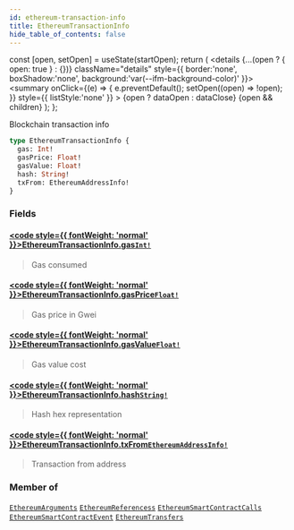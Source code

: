 ```yaml
---
id: ethereum-transaction-info
title: EthereumTransactionInfo
hide_table_of_contents: false
---
```







  const [open, setOpen] = useState(startOpen);
  return (
    <details {...(open ? { open: true } : {})} className="details" style={{ border:'none', boxShadow:'none', background:'var(--ifm-background-color)' }}>
      <summary
        onClick={(e) => {
          e.preventDefault();
          setOpen((open) => !open);
        }}
        style={{ listStyle:'none' }}
      >
      {open ? dataOpen : dataClose}
      </summary>
      {open && children}
    </details>
  );
};








Blockchain transaction info


```graphql
type EthereumTransactionInfo {
  gas: Int!
  gasPrice: Float!
  gasValue: Float!
  hash: String!
  txFrom: EthereumAddressInfo!
}
```




### Fields

#### [<code style={{ fontWeight: 'normal' }}>EthereumTransactionInfo.<b>gas</b></code>](#)<Bullet />[`Int!`](/docs/v1/graphql-reference/scalars/int) <Badge class="badge badge--secondary" text="non-null"/> <Badge class="badge badge--secondary" text="scalar"/> 
> 
> 
> Gas consumed
> 

#### [<code style={{ fontWeight: 'normal' }}>EthereumTransactionInfo.<b>gasPrice</b></code>](#)<Bullet />[`Float!`](/docs/v1/graphql-reference/scalars/float) <Badge class="badge badge--secondary" text="non-null"/> <Badge class="badge badge--secondary" text="scalar"/> 
> 
> 
> Gas price in Gwei
> 

#### [<code style={{ fontWeight: 'normal' }}>EthereumTransactionInfo.<b>gasValue</b></code>](#)<Bullet />[`Float!`](/docs/v1/graphql-reference/scalars/float) <Badge class="badge badge--secondary" text="non-null"/> <Badge class="badge badge--secondary" text="scalar"/> 
> 
> 
> Gas value cost
> 

#### [<code style={{ fontWeight: 'normal' }}>EthereumTransactionInfo.<b>hash</b></code>](#)<Bullet />[`String!`](/docs/v1/graphql-reference/scalars/string) <Badge class="badge badge--secondary" text="non-null"/> <Badge class="badge badge--secondary" text="scalar"/> 
> 
> 
> Hash hex representation
> 

#### [<code style={{ fontWeight: 'normal' }}>EthereumTransactionInfo.<b>txFrom</b></code>](#)<Bullet />[`EthereumAddressInfo!`](/docs/v1/graphql-reference/objects/ethereum-address-info) <Badge class="badge badge--secondary" text="non-null"/> <Badge class="badge badge--secondary" text="object"/> 
> 
> 
> Transaction from address
> 



### Member of

[`EthereumArguments`](/docs/v1/graphql-reference/objects/ethereum-arguments)  <Badge class="secondary" text="object"/><Bullet />[`EthereumReferencess`](/docs/v1/graphql-reference/objects/ethereum-referencess)  <Badge class="secondary" text="object"/><Bullet />[`EthereumSmartContractCalls`](/docs/v1/graphql-reference/objects/ethereum-smart-contract-calls)  <Badge class="secondary" text="object"/><Bullet />[`EthereumSmartContractEvent`](/docs/v1/graphql-reference/objects/ethereum-smart-contract-event)  <Badge class="secondary" text="object"/><Bullet />[`EthereumTransfers`](/docs/v1/graphql-reference/objects/ethereum-transfers)  <Badge class="secondary" text="object"/>

